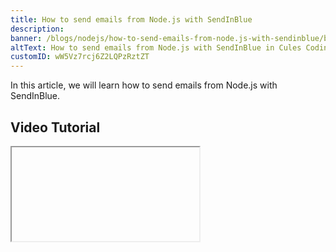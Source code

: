 ```yaml
---
title: How to send emails from Node.js with SendInBlue
description:
banner: /blogs/nodejs/how-to-send-emails-from-node.js-with-sendinblue/banner.png
altText: How to send emails from Node.js with SendInBlue in Cules Coding by @thatanjan
customID: wW5Vz7rcj6Z2LQPzRztZT
---
```


In this article, we will learn how to send emails from Node.js with SendInBlue.

## Video Tutorial

<Iframe VideoID='4mHsj0aHOEY' />

## What is SendInBlue?

SendInBlue is a mail service that allows you to send emails from your Node.js application.

## Get Sendinblue email api key

1. Go to [SendinBlue](https://www.sendinblue.com) and create an
   account.
2. Go to Dashboard and click on the top right-hand side dropdown.

3. Click on the **SMTP & API** tab.
4. Click on the `Create new API key` button.
5. Now we need to store the api key in an environment variable.

## Setup

- Install packages:

```bash
npm init -y
npm i dotenv sib-api-v3-sdk
```

- Create a file called `.env` and add the following lines:

```
API_KEY=<your_api_key>
```

- Create a file called `index.js` and add the following lines:

```javascript
const Sib = require('sib-api-v3-sdk')

require('dotenv').config()

const client = Sib.ApiClient.instance

const apiKey = client.authentications['api-key']
apiKey.apiKey = process.env.API_KEY
```

Explanation: - `require('dotenv').config()`: This is used to load the environment variables from the `.env` file. Then we have to add the api key to the Sendinblue client.

```javascript
const tranEmailApi = new Sib.TransactionalEmailsApi()

const sender = {
	email: 'thatanjan@gmail.com',
	name: 'Anjan',
}

const receivers = [
	{
		email: '<email address>',
	},
]
```

Explanation: With `tranEmailApi` we can send emails. The sender email has to be the email account that you have used in the SendinBlue account.

```javascript
tranEmailApi
	.sendTransacEmail({
		sender,
		to: receivers,
		subject: 'Subscribe to Cules Coding to become a developer',
		textContent: `
        Cules Coding will teach you how to become {{params.role}} a developer.
        `,
		htmlContent: `
        <h1>Cules Coding</h1>
        <a href="https://cules-coding.vercel.app/">Visit</a>
                `,
		params: {
			role: 'Frontend',
		},
	})
	.then(console.log)
	.catch(console.log)
```

Explanation:

- You can send emails using the `sendTransacEmail` method.
- Subject is required.
- You have to pass either `textContent` or `htmlContent` to the method. `htmlContent` will override `textContent`.
- You can pass parameters to the email content using the `params`
  object.

- Run the file and you will see the email was sent.

```bash
node index.js
```

Sendinblue has templates that you can use. If you want me to teach you how to create a newsletter, please let me know.
